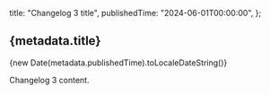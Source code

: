   title: "Changelog 3 title",
  publishedTime: "2024-06-01T00:00:00",
};

## {metadata.title}

<time>{new Date(metadata.publishedTime).toLocaleDateString()}</time>

Changelog 3 content.
